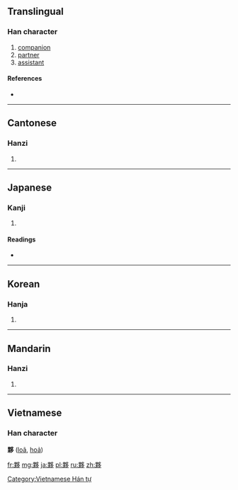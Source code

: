 {{also|伙}}
==Translingual==

===Han character===
{{Han char|rn=36|rad=夕|as=11|sn=14|four=6792<sub>7</sub>|canj=田木弓戈弓 (WDNIN)}}

# [[companion]]
# [[partner]]
# [[assistant]]

====References====
* {{Han ref|kx=0247.220|dkj=05808|dj=0492.130|hdz=20865.080|uh=5925|ud=22821|bh=B9D9|bd=47577}}

----

==Cantonese==

===Hanzi===
{{yue-hanzi|jyut=|y=fo2}}

# {{defn|lang=yue|sort=夕11}}

----

==Japanese==

===Kanji===
{{ja-kanji|grade=|rs=夕11}}

# {{defn|lang=ja|sort=夕11}}

====Readings====
* {{ja-readings|on=[[か]] (ka), [[わ]] (wa)|kun=[[おびただ]] (obitada)}}

----

==Korean==

===Hanja===
{{ko-hanja|hangeul=[[과]], [[해]]|rv=gwa, hae|mr=kwa, hae}}

# {{defn|lang=ko|sort=夕11}}

----

==Mandarin==

===Hanzi===
{{cmn-hanzi|pin=[[huǒ]] ([[huo3]])|wg=huo<sup>3</sup>}}
#{{defn|lang=cmn|sort=夕11}}

----

==Vietnamese==
===Han character===
'''夥''' ([[loã]], [[hoả]])

[[Category:Vietnamese Hán tự]]

[[fr:夥]]
[[mg:夥]]
[[ja:夥]]
[[pl:夥]]
[[ru:夥]]
[[zh:夥]]
